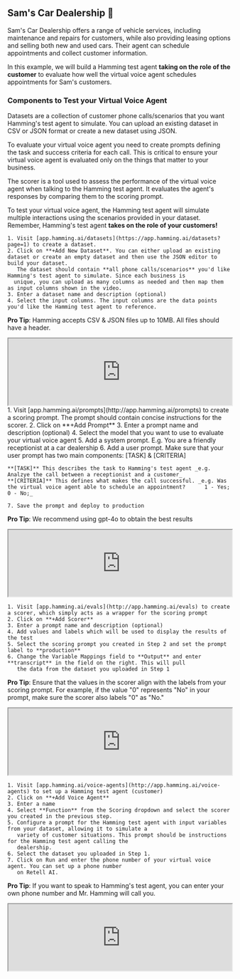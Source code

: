 ## Sam's Car Dealership 🚗

Sam's Car Dealership offers a range of vehicle services, including maintenance and repairs for customers, while also providing leasing options and selling both new and used cars. Their agent can schedule appointments and collect customer information.

In this example, we will build a Hamming test agent **taking on the role of the customer** to evaluate how well the virtual voice agent schedules appointments for Sam's customers. 


### Components to Test your Virtual Voice Agent

<CardGroup>
  
  <Card 
  title="Datasets" 
  icon="square-1">
  Datasets are a collection of customer phone calls/scenarios that you want Hamming's test agent to simulate. You can upload an existing dataset in 
   CSV or JSON format or create a new dataset using JSON.
  </Card>

  <Card 
  title="Scoring Prompts" 
  icon="square-2">
 To evaluate your virtual voice agent you need to create prompts defining the task and success criteria for each call. This is critical to ensure your virtual voice agent is evaluated only on the things that matter to your business.
  </Card>

  <Card 
  title="Scorer" 
  icon="square-3">
  The scorer is a tool used to assess the performance of the virtual voice agent when talking to the Hamming test agent. It evaluates the agent's responses by comparing them to the scoring prompt.
  </Card>

<Card 
  title="Hamming Test Agent" 
  icon="square-4">
  To test your virtual voice agent, the Hamming test agent will simulate multiple interactions using the scenarios provided in your dataset. Remember, Hamming's test agent **takes on the role of your customers!**
  </Card>

</CardGroup>


<Steps>
  <Step title= "Create A Dataset">
    
    1. Visit [app.hamming.ai/datasets](https://app.hamming.ai/datasets?page=1) to create a dataset.
    2. Click on **+Add New Dataset**. You can either upload an existing dataset or create an empty dataset and then use the JSON editor to build your dataset.
       The dataset should contain **all phone calls/scenarios** you'd like Hamming's test agent to simulate. Since each business is 
      unique, you can upload as many columns as needed and then map them as input columns shown in the video.
    3. Enter a dataset name and description (optional)
    4. Select the input columns. The input columns are the data points you'd like the Hamming test agent to reference.

<Tip>

**Pro Tip**: Hamming accepts CSV & JSON files up to 10MB. All files should have a header.

</Tip>

<iframe src="https://drive.google.com/file/d/1NgsQL6KXKV3_Dh0f2JbtdW8_9iMSNCuA/preview" width="100%" height="auto" allowfullscreen></iframe>

  </Step>

 <Step title="Create A Scoring Prompt" >
    1. Visit [app.hamming.ai/prompts](http://app.hamming.ai/prompts) to create a scoring prompt.
       The prompt should contain concise instructions for the scorer.
    2. Click on **+Add Prompt**
    3. Enter a prompt name and description (optional)
    4. Select the model that you want to use to evaluate your virtual voice agent
    5. Add a system prompt. E.g. You are a friendly receptionist at a car dealership
    6. Add a user prompt. Make sure that your user prompt has two main components: [TASK] & [CRITERIA]  

    **[TASK]** This describes the task to Hamming's test agent _e.g. Analzye the call between a receptionist and a customer_
    **[CRITERIA]** This defines what makes the call successful. _e.g. Was the virtual voice agent able to schedule an appointment?      1 - Yes; 0 - No;_

    7. Save the prompt and deploy to production

<Tip>

**Pro Tip**: We recommend using gpt-4o to obtain the best results

</Tip>
    
<iframe src="https://drive.google.com/file/d/15uCzThN6qKbA52YQ1w6qnSV7Hh_suMOo/preview" width="100%" height="auto" allowfullscreen></iframe>
 

  </Step>

<Step title="Create A Scorer">

    1. Visit [app.hamming.ai/evals](http://app.hamming.ai/evals) to create a scorer, which simply acts as a wrapper for the scoring prompt
    2. Click on **+Add Scorer**
    3. Enter a prompt name and description (optional)
    4. Add values and labels which will be used to display the results of the test
    5. Select the scoring prompt you created in Step 2 and set the prompt label to **production**
    6. Change the Variable Mappings field to **Output** and enter **transcript** in the field on the right. This will pull 
       the data from the dataset you uploaded in Step 1

<Tip>

**Pro Tip**: Ensure that the values in the scorer align with the labels from your scoring prompt. For example, if the value "0" represents "No" in your prompt, make sure the scorer also labels "0" as "No."

</Tip>

<iframe src="https://drive.google.com/file/d/15axxImJMGy14Yg4LaJx7pJnTv-Y50Qpd/preview" width="100%" height="auto" allowfullscreen></iframe>

  </Step>

<Step title="Create A Hamming Test Agent">

    1. Visit [app.hamming.ai/voice-agents](http://app.hamming.ai/voice-agents) to set up a Hamming test agent (customer)
    2. Click on **+Add Voice Agent**
    3. Enter a name 
    4. Select **Function** from the Scoring dropdown and select the scorer you created in the previous step.
    5. Configure a prompt for the Hamming test agent with input variables from your dataset, allowing it to simulate a 
       variety of customer situations. This prompt should be instructions for the Hamming test agent calling the 
       dealership. 
    6. Select the dataset you uploaded in Step 1.
    7. Click on Run and enter the phone number of your virtual voice agent. You can set up a phone number
       on Retell AI. 

<Tip>

**Pro Tip**: If you want to speak to Hamming's test agent, you can enter your own phone number and Mr. Hamming will call you.

</Tip>

<iframe src="https://drive.google.com/file/d/1mz20o2lDraIasmBO0ZVU7Xzfd3ej2yDZ/preview" width="100%" height="auto" allowfullscreen></iframe>


  </Step>




</Steps>






